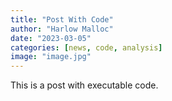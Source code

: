 ```yaml
---
title: "Post With Code"
author: "Harlow Malloc"
date: "2023-03-05"
categories: [news, code, analysis]
image: "image.jpg"
---
```


This is a post with executable code.
